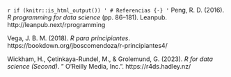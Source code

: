 `r if (knitr::is_html_output()) '
# Referencias {-}
'`
Peng, R. D. (2016). _R programming for data science_ (pp. 86–181). Leanpub. http://leanpub.next/rprogramming

Vega, J. B. M. (2018). _R para principiantes_. https://bookdown.org/jboscomendoza/r-principiantes4/

Wickham, H., Çetinkaya-Rundel, M., & Grolemund, G. (2023). _R for data science (Second)_. " O’Reilly Media, Inc.". https://r4ds.hadley.nz/
